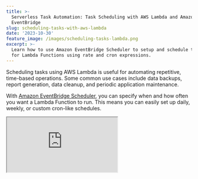 ```yaml
---
title: >-
  Serverless Task Automation: Task Scheduling with AWS Lambda and Amazon
  EventBridge
slug: scheduling-tasks-with-aws-lambda
date: '2023-10-30'
feature_image: /images/scheduling-tasks-lambda.png
excerpt: >-
  Learn how to use Amazon EventBridge Scheduler to setup and schedule triggers
  for Lambda Functions using rate and cron expressions.
---
```

Scheduling tasks using AWS Lambda is useful for automating repetitive, time-based operations. Some common use cases include data backups, report generation, data cleanup, and periodic application maintenance.

With [Amazon EventBridge Scheduler](https://docs.aws.amazon.com/eventbridge/latest/userguide/eb-create-rule-schedule.html), you can specify when and how often you want a Lambda Function to run. This means you can easily set up daily, weekly, or custom cron-like schedules.

<iframe src="https://www.youtube.com/embed/P6yp0ByekEk?feature=oembed" />

In this post, let's learn how to use Amazon EventBridge and set up schedules to trigger a Lambda Function built using .NET. The concepts apply to other programming languages as well.

_This article is sponsored by AWS and is part of my [_AWS Series_](/tag/aws/)._

## AWS EventBridge and .NET Lambda Trigger

EventBridge Scheduler (earlier referred to as CloudWatch Events) is highly customizable and scalable with a wide set of target API operations and AWS Services.

<PostCard 
  title="AWS Lambda For The .NET Developer"
  description="This blog post is a collection of other posts that covers various aspects of AWS Lambda and other services you can integrate with when building serverless applications on Lambda."
  slug="aws-lambda-dotnet-developer/"
  image="/images/AWS-Lambda.png"
/>

To handle EventBridge Events from a Lambda Function we use the `ScheduledEvent` class from the [Amazon.Lambda.CloudWatchEvents](https://www.nuget.org/packages/Amazon.Lambda.CloudWatchEvents) NuGet package

```csharp
public string FunctionHandler(ScheduledEvent input, ILambdaContext context)
{
    Console.WriteLine($"Scheduled Task Run with {JsonSerializer.Serialize(input)}");
    return input.Source.ToUpper();
}
```

To run the AWS Lambda Function on a schedule, create a new Lambda Trigger and configure it to use 'EventBridge (CloudWatch Events)' trigger.

You can create a new rule and specify the name, description, and schedule expression for the recurring schedule.

In EventBridge you can create two types of scheduled rules

-   **Rate Expression** → Rules that run at a regular rate.
-   **CRON Expression** → Rules that run at specific times.

Let's learn how to use both of these to schedule and run AWS Lambda Functions.

## Rate Expression Lambda Triggers

Rate expressions have two required fields - the value and unit - separated by white space.

```cmd
rate(value unit)
```

Value is a positive number and unit takes _minute|minutes|hour|hours|day|days_ as values.

![](/images/image-9.png)

EventBridge Lambda Trigger setup with a rate expression of 1 day

The above screenshot shows setting up an EventBridge Lambda Trigger with a rate expression of 1 day - _rate(1 day)._

### EventBridge Rule Detail

Once created, you can navigate to the EventBridge rules by clicking the Trigger under the Lambda Triggers list or navigating directly to the Rules section under Amazon EventBridge.

The below screenshot shows the Rule I created for running a Lambda Function every minute.

![](/images/image-11.png)

Amazon EventBridge Rule detail that runs every minute.

You can further edit and customize the rule from Amazon EventBridge. You can also see the AWS Service that the rule triggers to run when it is executed.

The below screenshot shows that the rule triggers an AWS Lambda Function _lambda-schedule_ when the rule is triggered.

![](/images/image-12.png)

### Customizing EventBridge Trigger Payload For Lambda

In the current Lambda Function endpoint we are using the `ScheduledEvent` type to handle the incoming Event Bridge Event.

However, if you need to pass in custom information as part of the schedule trigger you can do that by specifying a Constant text in JSON format.

This is done under the AWS EventBridge Rule by setting the Additional Settings, and setting the Configure target input to be 'Constant (JSON text)'

![](/images/image-13.png)

In the above example, I have hardcoded the input to be a string input. In this case, the Lambda Function can take in a `string` as it's input type as shown below.

```csharp
public string FunctionHandler(string input, ILambdaContext context)
{
  ...
}
```

## CRON Expression Lambda Triggers

Rate Expressions allows you to specify how often you want a Rule to trigger. However, when you need more fine-grained control over when a rule should trigger you can use [Cron Expression](https://docs.aws.amazon.com/eventbridge/latest/userguide/eb-cron-expressions.html).

Cron expressions have six required fields, which are separated by white space.

![](/images/image-14.png)

Cron Expression example Lambda Trigger using AWS EventBridge

The above screenshot sets up a CRON job to run the function every minute between 4-5 a.m. (UTC) on a Monday and Tuesday.

```cron
cron(0/1 4-5 ? * MON-TUE *)
```

All CRON jobs are set in UTC time, however, if you navigate to the CRON job rule in EventBridge, you can see the time in both UTC and local time zone.

![](/images/image-15.png)

CRON AWS EventBridge Rule detail showing the Event Schedule and the Next 10 trigger dates.

The Event Schedule shows the next 10 upcoming triggers in both UTC and Local time to ensure the CRON job is set as expected.
